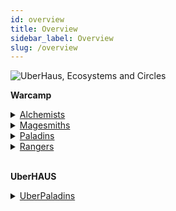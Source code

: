 ```yaml
---
id: overview
title: Overview
sidebar_label: Overview
slug: /overview
---
```


![UberHaus, Ecosystems and Circles](https://cdn.discordapp.com/attachments/827263928882429952/870704417551302687/DAOhaus_Economy_01.png)

**Warcamp**
<details>
    <summary><a href="https://daohaus.club/docs/alchemists/">Alchemists</a></summary>
    <div>
        <div>This circle is fascinated by tokenomics, providing critical insights and feedback to DAOhaus on how it can improve HAUS token functionality, and more broadly they help DAOs with their own tokenomics and microeconomies.</div>
        <br/>
    </div>
</details>

<details>
    <summary><a href="https://daohaus.club/docs/magesmiths/">Magesmiths</a></summary>
    <div>
        <div>These people are responsible for the maintaining and improving of the DAOhaus platform, think subgraphs and custom fields for interfacing with data or building in new functions for your DAO.</div>
        <br/>
    </div>
</details>

<details>
    <summary><a href="https://daohaus.club/docs/paladins/">Paladins</a></summary>
    <div>
        <div>They work to coordinate all of the circles in DAOhaus. Paladins make sure DAOhaus is on track with its scheduled deliverables as outlined in the roadmap, and they continuously provide feedback to the different circles based on information they gather.</div>
        <br/>
    </div>
</details>

<details>
    <summary><a href="https://daohaus.club/docs/rangers/">Rangers</a></summary>
    <div>
        <div>This circle is focused on growing DAOhaus and spreading the DAOspel. Rangers keep communications flowing and are dedicated to engaging with the wider community of DAOs through community events, podcasts, newsletters, and social media.</div>
    </div>
</details>
<br/>

**UberHAUS**
<details>
    <summary><a href="https://daohaus.club/docs/uberpaladins/">UberPaladins</a></summary>
    <div>
        <div>A circle for coordinating UberHaus meetings and ensuring that UberHaus is meeting its goals as the DAO of DAOs governing the DAOhaus platform.</div>
    </div>
</details>